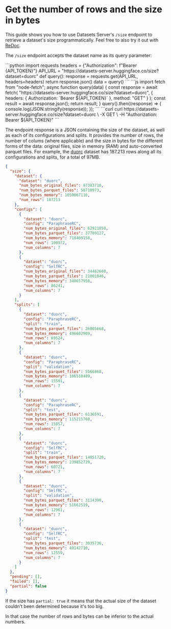 # Get the number of rows and the size in bytes

This guide shows you how to use Datasets Server's `/size` endpoint to retrieve a dataset's size programmatically. Feel free to also try it out with [ReDoc](https://redocly.github.io/redoc/?url=https://datasets-server.huggingface.co/openapi.json#operation/getSize).

The `/size` endpoint accepts the dataset name as its query parameter:

<inferencesnippet>
<python>
```python
import requests
headers = {"Authorization": f"Bearer {API_TOKEN}"}
API_URL = "https://datasets-server.huggingface.co/size?dataset=duorc"
def query():
    response = requests.get(API_URL, headers=headers)
    return response.json()
data = query()
```
</python>
<js>
```js
import fetch from "node-fetch";
async function query(data) {
    const response = await fetch(
        "https://datasets-server.huggingface.co/size?dataset=duorc",
        {
            headers: { Authorization: `Bearer ${API_TOKEN}` },
            method: "GET"
        }
    );
    const result = await response.json();
    return result;
}
query().then((response) => {
    console.log(JSON.stringify(response));
});
```
</js>
<curl>
```curl
curl https://datasets-server.huggingface.co/size?dataset=duorc \
        -X GET \
        -H "Authorization: Bearer ${API_TOKEN}"
```
</curl>
</inferencesnippet>

The endpoint response is a JSON containing the size of the dataset, as well as each of its configurations and splits. It provides the number of rows, the number of colums (where applicable) and the size in bytes for the different forms of the data: original files, size in memory (RAM) and auto-converted parquet files. For example, the [duorc](https://huggingface.co/datasets/duorc) dataset has 187.213 rows along all its configurations and splits, for a total of 97MB.

```json
{
  "size": {
    "dataset": {
      "dataset": "duorc",
      "num_bytes_original_files": 97383710,
      "num_bytes_parquet_files": 58710973,
      "num_bytes_memory": 1059067116,
      "num_rows": 187213
    },
    "configs": [
      {
        "dataset": "duorc",
        "config": "ParaphraseRC",
        "num_bytes_original_files": 62921050,
        "num_bytes_parquet_files": 37709127,
        "num_bytes_memory": 718409158,
        "num_rows": 100972,
        "num_columns": 7
      },
      {
        "dataset": "duorc",
        "config": "SelfRC",
        "num_bytes_original_files": 34462660,
        "num_bytes_parquet_files": 21001846,
        "num_bytes_memory": 340657958,
        "num_rows": 86241,
        "num_columns": 7
      }
    ],
    "splits": [
      {
        "dataset": "duorc",
        "config": "ParaphraseRC",
        "split": "train",
        "num_bytes_parquet_files": 26005668,
        "num_bytes_memory": 496682909,
        "num_rows": 69524,
        "num_columns": 7
      },
      {
        "dataset": "duorc",
        "config": "ParaphraseRC",
        "split": "validation",
        "num_bytes_parquet_files": 5566868,
        "num_bytes_memory": 106510489,
        "num_rows": 15591,
        "num_columns": 7
      },
      {
        "dataset": "duorc",
        "config": "ParaphraseRC",
        "split": "test",
        "num_bytes_parquet_files": 6136591,
        "num_bytes_memory": 115215760,
        "num_rows": 15857,
        "num_columns": 7
      },
      {
        "dataset": "duorc",
        "config": "SelfRC",
        "split": "train",
        "num_bytes_parquet_files": 14851720,
        "num_bytes_memory": 239852729,
        "num_rows": 60721,
        "num_columns": 7
      },
      {
        "dataset": "duorc",
        "config": "SelfRC",
        "split": "validation",
        "num_bytes_parquet_files": 3114390,
        "num_bytes_memory": 51662519,
        "num_rows": 12961,
        "num_columns": 7
      },
      {
        "dataset": "duorc",
        "config": "SelfRC",
        "split": "test",
        "num_bytes_parquet_files": 3035736,
        "num_bytes_memory": 49142710,
        "num_rows": 12559,
        "num_columns": 7
      }
    ]
  },
  "pending": [],
  "failed": [],
  "partial": false
}
```

If the size has `partial: true` it means that the actual size of the dataset couldn't been determined because it's too big.

In that case the number of rows and bytes can be inferior to the actual numbers.
